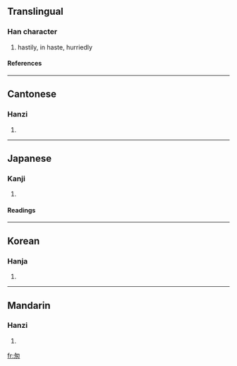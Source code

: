 {{see|怱}}

==Translingual==
===Han character===
{{Han char|rn=20|rad=勹|as=03|sn=5|four=2745<sub>0</sub>|canj=心大大 (PKK)}}
# hastily, in haste, hurriedly
====References====
{{Han ref|kx=0151.031|dkj=02511|dj=0340.070|hdz=10257.020|uh=5306|ud=21254|bh=A55E|bd=42334}}
----
==Cantonese==
===Hanzi===
{{yue-hanzi|jyut=|y=chung1}}
# {{defn|Cantonese}}
----
==Japanese==
===Kanji===
{{ja-kanji|grade=|rs=勹03}}
# {{defn|Japanese}} 
====Readings====
{{ja-readings|on=[[そう]] (sō)|kun=[[いそがしい]] (isogashii)}}
----
==Korean==
===Hanja===
{{ko-hanja|hangeul=총|rv=chong|mr=ch'ong}}
# {{defn|Korean}}
----
==Mandarin==
===Hanzi===
{{cmn-hanzi|pin=[[cōng]] ([[cong1]])|wg=ts'ung<sup>1</sup>}}
# {{defn|Mandarin}}

[[fr:匆]]